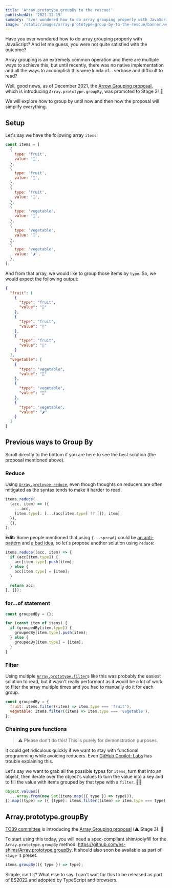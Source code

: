 ```yaml
---
title: 'Array.prototype.groupBy to the rescue!'
publishedAt: '2021-12-15'
summary: 'Ever wondered how to do array grouping properly with JavaScript? Good news, Array.prototype.groupBy is coming soon.'
image: '/static/images/array-prototype-group-by-to-the-rescue/banner.webp'
---
```


Have you ever wondered how to do array grouping properly with JavaScript? And let me guess, you were not quite satisfied with the outcome?

Array grouping is an extremely common operation and there are multiple ways to achieve this, but until recently, there was no native implementation and all the ways to accomplish this were kinda of... verbose and difficult to read?

Well, good news, as of December 2021, the [Arrow Grouping proposal](https://github.com/tc39/proposal-array-grouping), which is introducing `Array.prototype.groupBy`, was promoted to Stage 3! 🎉

We will explore how to group by until now and then how the proposal will simplify everything.

## Setup

Let's say we have the following array `items`:

```javascript
const items = [
  {
    type: 'fruit',
    value: '🍎',
  },
  {
    type: 'fruit',
    value: '🍇',
  },
  {
    type: 'fruit',
    value: '🍊',
  },
  {
    type: 'vegetable',
    value: '🥦',
  },
  {
    type: 'vegetable',
    value: '🥕',
  },
  {
    type: 'vegetable',
    value: '🌶️',
  },
];
```

And from that array, we would like to group those items by `type`. So, we would expect the following output:

```json
{
  "fruit": [
    {
      "type": "fruit",
      "value": "🍎"
    },
    {
      "type": "fruit",
      "value": "🍇"
    },
    {
      "type": "fruit",
      "value": "🍊"
    }
  ],
  "vegetable": [
    {
      "type": "vegetable",
      "value": "🥦"
    },
    {
      "type": "vegetable",
      "value": "🥕"
    },
    {
      "type": "vegetable",
      "value": "🌶️"
    }
  ]
}
```

## Previous ways to Group By

Scroll directly to the bottom if you are here to see the best solution (the proposal mentioned above).

### Reduce

Using [`Array.protoype.reduce`](https://developer.mozilla.org/en-US/docs/Web/JavaScript/Reference/Global_Objects/Array/Reduce), even though thoughts on reducers are often mitigated as the syntax tends to make it harder to read.

```javascript
items.reduce(
  (acc, item) => ({
    ...acc,
    [item.type]: [...(acc[item.type] ?? []), item],
  }),
  {},
);
```

**Edit:** Some people mentioned that using `{...spread}` could be [an anti-pattern](https://www.richsnapp.com/article/2019/06-09-reduce-spread-anti-pattern) and [a bad idea](https://prateeksurana.me/blog/why-using-object-spread-with-reduce-bad-idea/), so let's propose another solution using `reduce`:

```javascript
items.reduce((acc, item) => {
  if (acc[item.type]) {
    acc[item.type].push(item);
  } else {
    acc[item.type] = [item];
  }

  return acc;
}, {});
```

### for...of statement

```javascript
const groupedBy = {};

for (const item of items) {
  if (groupedBy[item.type]) {
    groupedBy[item.type].push(item);
  } else {
    groupedBy[item.type] = [item];
  }
}
```

### Filter

Using multiple [`Array.prototype.filter`](https://developer.mozilla.org/en-US/docs/Web/JavaScript/Reference/Global_Objects/Array/filter)s like this was probably the easiest solution to read, but it wasn't really performant as it would be a lot of work to filter the array multiple times and you had to manually do it for each group.

```javascript
const groupedBy = {
  fruit: items.filter((item) => item.type === 'fruit'),
  vegetable: items.filter((item) => item.type === 'vegetable'),
};
```

### Chaining pure functions

> ⚠️ Please don't do this! This is purely for demonstration purposes.

It could get ridiculous quickly if we want to stay with functional programming while avoiding reducers. Even [GitHub Copilot: Labs](https://github.com/github/feedback/discussions/8308) has trouble explaining this.

Let's say we want to grab all the possible types for `items`, turn that into an object, then iterate over the object's values to turn the value into a key and to fill the value with items grouped by that type with a `filter`. 😵‍💫

```javascript
Object.values({
  ...Array.from(new Set(items.map(({ type }) => type))),
}).map((type) => ({ [type]: items.filter((item) => item.type === type) }));
```

## Array.prototype.groupBy

[TC39 committee](https://tc39.es/) is introducing the [Array Grouping proposal](https://github.com/tc39/proposal-array-grouping) (⚠️ Stage 3). 🎉

To start using this today, you will need a spec-compliant shim/polyfill for the `Array.prototype.groupBy` method: https://github.com/es-shims/Array.prototype.groupBy. It should also soon be available as part of `stage-3` preset.

```javascript
items.groupBy(({ type }) => type);
```

Simple, isn't it? What else to say. I can't wait for this to be released as part of ES2022 and adopted by TypeScript and browsers.
